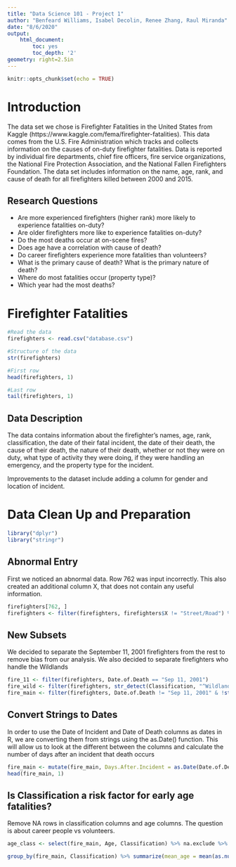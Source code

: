 ```yaml
---
title: "Data Science 101 - Project 1"
author: "Benfeard Williams, Isabel Decolin, Renee Zhang, Raul Miranda"
date: "8/6/2020"
output: 
    html_document:
        toc: yes
        toc_depth: '2'
geometry: right=2.5in
---
```


```r
knitr::opts_chunk$set(echo = TRUE)
```

# Introduction

The data set we chose is Firefighter Fatalities in the United States from Kaggle (https://www.kaggle.com/fema/firefighter-fatalities). This data comes from the U.S. Fire Administration which tracks and collects information on the causes of on-duty firefighter fatalities. Data is reported by individual fire departments, chief fire officers, fire service organizations, the National Fire Protection Association, and the National Fallen Firefighters Foundation. The data set includes information on the name, age, rank, and cause of death for all firefighters killed between 2000 and 2015.

## Research Questions

- Are more experienced firefighters (higher rank) more likely to experience fatalities on-duty?
- Are older firefighters more like to experience fatalities on-duty?
- Do the most deaths occur at on-scene fires?
- Does age have a correlation with cause of death?
- Do career firefighters experience more fatalities than volunteers?
- What is the primary cause of death? What is the primary nature of death?
- Where do most fatalities occur (property type)?
- Which year had the most deaths?

# Firefighter Fatalities

```r
#Read the data
firefighters <- read.csv("database.csv")

#Structure of the data
str(firefighters)

#First row
head(firefighters, 1)

#Last row
tail(firefighters, 1)
```

## Data Description

The data contains information about the firefighter's names, age, rank, classification, the date of their fatal incident, the date of their death, the cause of their death, the nature of their death, whether or not they were on duty, what type of activity they were doing, if they were handling an emergency, and the property type for the incident.

Improvements to the dataset include adding a column for gender and location of incident.

# Data Clean Up and Preparation

```r
library("dplyr")
library("stringr")
```

## Abnormal Entry

First we noticed an abnormal data. Row 762 was input incorrectly. This also created an additional column X, that does not contain any useful information.

```r
firefighters[762, ]
firefighters <- filter(firefighters, firefighters$X != "Street/Road") %>% select(-X)
```

## New Subsets

We decided to separate the September 11, 2001 firefighters from the rest to remove bias from our analysis. We also decided to separate firefighters who handle the Wildlands

```r
fire_11 <- filter(firefighters, Date.of.Death == "Sep 11, 2001") 
fire_wild <- filter(firefighters, str_detect(Classification, "^Wildland"))
fire_main <- filter(firefighters, Date.of.Death != "Sep 11, 2001" & !str_detect(Classification, "^Wildland"))
```

## Convert Strings to Dates

In order to use the Date of Incident and Date of Death columns as dates in R, we are converting them from strings using the as.Date() function. This will allow us to look at the different between the columns and calculate the number of days after an incident that death occurs

```r
fire_main <- mutate(fire_main, Days.After.Incident = as.Date(Date.of.Death, "%b %d, %Y") - as.Date(Date.of.Incident, "%b %d, %Y")) 
head(fire_main, 1)
```

## Is Classification a risk factor for early age fatalities?

Remove NA rows in classification columns and age columns. The question is about career people vs volunteers.

```r
age_class <- select(fire_main, Age, Classification) %>% na.exclude %>% filter(Classification == "Career" | Classification == "Volunteer") %>% arrange(Classification)

group_by(fire_main, Classification) %>% summarize(mean_age = mean(as.numeric(Age), na.rm = TRUE), sd_age = sd(as.numeric(Age), na.rm = TRUE), total = n())
```

